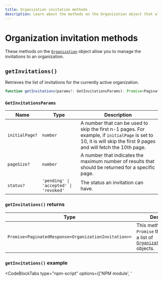 ```yaml
---
title: Organization invitation methods
description: Learn about the methods on the Organization object that allow you to manage the invitations to an organization.
---
```


# Organization invitation methods

These methods on the [`Organization`](/docs/references/javascript/organization/organization) object allow you to manage the invitations to an organization.

## `getInvitations()`

Retrieves the list of invitations for the currently active organization.

```typescript
function getInvitations(params?: GetInvitationsParams): Promise<PaginatedResources<OrganizationInvitation>>;
```

### `GetInvitationsParams`

| Name | Type | Description |
| --- | --- | --- |
| `initialPage?` | `number` | A number that can be used to skip the first n-1 pages. For example, if `initialPage` is set to 10, it is will skip the first 9 pages and will fetch the 10th page. |
| `pageSize?` | `number` | A number that indicates the maximum number of results that should be returned for a specific page. |
| `status?` | `'pending' \| 'accepted' \| 'revoked'` | The status an invitation can have. |

### `getInvitations()` returns

| Type | Description |
| --- | --- |
| `Promise<PaginatedResponse<OrganizationInvitation>>` | This method returns a `Promise` that resolves to a list of [`OrganizationInvitation`][orginv-ref] objects. |

### `getInvitations()` example

<InjectKeys>

<CodeBlockTabs type="npm-script" options={['NPM module', '<script>']}>
```js filename="main.js"
import Clerk from '@clerk/clerk-js';

// Initialize Clerk with your Clerk publishable key
const clerk = new Clerk('{{pub_key}}');
await clerk.load();

if (clerk.user) {
  await clerk.organization.getInvitations()
    .then((res) => console.log(res))
    .catch((error) => console.log("An error occurred:", error.errors));
} else {
  document.getElementById("app").innerHTML = `
    <div id="sign-in"></div>
  `;

  const signInDiv = document.getElementById("sign-in");

  clerk.mountSignIn(signInDiv);
}
```

```html filename="index.html"
  <div id="app"></div>

  <!-- Initialize Clerk with your
  Clerk publishable key and Frontend API URL -->
  <script
    async
    crossorigin="anonymous"
    data-clerk-publishable-key='{{pub_key}}'
    src="https://[your-domain].clerk.accounts.dev/npm/@clerk/clerk-js@latest/dist/clerk.browser.js"
    type="text/javascript"
  ></script>

  <script>
    window.addEventListener("load", async function () {
      await Clerk.load();

      if (Clerk.user) {
        await Clerk.organization.getInvitations()
          .then((res) => console.log(res))
          .catch((error) => console.log("An error occurred:", error.errors));
      } else {
        document.getElementById("app").innerHTML = `
          <div id="sign-in"></div>
        `;

        const signInDiv = document.getElementById("sign-in");

        Clerk.mountSignIn(signInDiv);
      }
    });
  </script>
```
</CodeBlockTabs>

</InjectKeys>

## `getPendingInvitations()` (deprecated)

<Callout type="danger">
  This method is deprecated in favor of [`getInvitations()`](#get-invitations).
</Callout>

Retrieves a list of organization invitations that have not yet been accepted.

```typescript
function getPendingInvitations(params?: GetPendingInvitationsParams): Promise<OrganizationInvitation[]>;
```

### `GetPendingInvitationsParams`

| Name | Type | Description |
| --- | --- | --- |
| `limit` | `number` | Limit of the results returned. |
| `offset` | `number` | The offset of results to start the retrieval. |

### `Returns`

| Type | Description |
| --- | --- |
| <code>Promise\<[OrganizationInvitation][orginv-ref][]\></code> | This method returns a `Promise` which resolves with a list of [`OrganizationInvitation`][orginv-ref] objects. |

## `inviteMember()`

Creates and sends an invitation to the target email address for becoming a member with the role passed on the function parameters.

```typescript
function inviteMember(params: InviteMemberParams): Promise<OrganizationInvitation>;
```

### `InviteMemberParams`

| Name | Type | Description |
| --- | --- | --- |
| `emailAddress` | `string` | The email address to invite. |
| `role` | `string` | The [role](/docs/organizations/roles-permissions) of the new member. |

### `inviteMember()` returns

| Type | Description |
| --- | --- |
| `Promise<OrganizationInvitation>` | This method returns a `Promise` that resolves to the [`OrganizationInvitation`][orginv-ref] for the created invitation. |

### `inviteMember()` example

<InjectKeys>

<CodeBlockTabs type="npm-script" options={['NPM module', '<script>']}>
```js filename="main.js"
import Clerk from '@clerk/clerk-js';

// Initialize Clerk with your Clerk publishable key
const clerk = new Clerk('{{pub_key}}');
await clerk.load();

if (clerk.user) {
  const emailAddress = "test@test.com";
  const role = "org:member";

  await clerk.organization.inviteMember({ emailAddress, role })
    .then((res) => console.log(res))
    .catch((error) => console.log("An error occurred:", error.errors));
} else {
  document.getElementById("app").innerHTML = `
    <div id="sign-in"></div>
  `;

  const signInDiv = document.getElementById("sign-in");

  clerk.mountSignIn(signInDiv);
}
```

```html filename="index.html"
  <div id="app"></div>

  <!-- Initialize Clerk with your
  Clerk publishable key and Frontend API URL -->
  <script
    async
    crossorigin="anonymous"
    data-clerk-publishable-key='{{pub_key}}'
    src="https://[your-domain].clerk.accounts.dev/npm/@clerk/clerk-js@latest/dist/clerk.browser.js"
    type="text/javascript"
  ></script>

  <script>
    window.addEventListener("load", async function () {
      await Clerk.load();

      if (Clerk.user) {
        const emailAddress = "test@test.com";
        const role = "org:member";

        await Clerk.organization.inviteMember({ emailAddress, role })
          .then((res) => console.log(res))
          .catch((error) => console.log("An error occurred:", error.errors));
      } else {
        document.getElementById("app").innerHTML = `
          <div id="sign-in"></div>
        `;

        const signInDiv = document.getElementById("sign-in");

        Clerk.mountSignIn(signInDiv);
      }
    });
  </script>
```
</CodeBlockTabs>

</InjectKeys>

## `inviteMembers()`

Creates and sends an invitation to the target email addresses for becoming a member with the role passed in the parameters.

```typescript
function inviteMembers(params: InviteMembersParams): Promise<OrganizationInvitation[]>;
```

### `InviteMembersParams`

| Name | Type | Description |
| --- | --- | --- |
| `emailAddresses` | `string[]` | The email addresses to invite. |
| `role` | `string` | The [role](/docs/organizations/roles-permissions) of the new members. |

### `inviteMembers()` returns

| Type | Description |
| --- | --- |
| `Promise<OrganizationInvitation[]>` | This method returns a `Promise` that resolves to a list of [`OrganizationInvitation`][orginv-ref] objects for the created invitations. |

### `inviteMembers()` example

<InjectKeys>

<CodeBlockTabs type="npm-script" options={['NPM module', '<script>']}>
```js filename="main.js"
import Clerk from '@clerk/clerk-js';

// Initialize Clerk with your Clerk publishable key
const clerk = new Clerk('{{pub_key}}');
await clerk.load();

if (clerk.user) {
  const emailAddresses = ["test@test.com", "test2@test.com", "test3@test.com"];
  const role = "org:member";

  await clerk.organization.inviteMember({ emailAddresses, role })
    .then((res) => console.log(res))
    .catch((error) => console.log("An error occurred:", error.errors));
} else {
  document.getElementById("app").innerHTML = `
    <div id="sign-in"></div>
  `;

  const signInDiv = document.getElementById("sign-in");

  clerk.mountSignIn(signInDiv);
}
```

```html filename="index.html"
  <div id="app"></div>

  <!-- Initialize Clerk with your
  Clerk publishable key and Frontend API URL -->
  <script
    async
    crossorigin="anonymous"
    data-clerk-publishable-key='{{pub_key}}'
    src="https://[your-domain].clerk.accounts.dev/npm/@clerk/clerk-js@latest/dist/clerk.browser.js"
    type="text/javascript"
  ></script>

  <script>
    window.addEventListener("load", async function () {
      await Clerk.load();

      if (Clerk.user) {
        const emailAddresses = ["test@test.com", "test2@test.com", "test3@test.com"];
        const role = "org:member";

        await clerk.organization.inviteMember({ emailAddresses, role })
          .then((res) => console.log(res))
          .catch((error) => console.log("An error occurred:", error.errors));
      } else {
        document.getElementById("app").innerHTML = `
          <div id="sign-in"></div>
        `;

        const signInDiv = document.getElementById("sign-in");

        Clerk.mountSignIn(signInDiv);
      }
    });
  </script>
```
</CodeBlockTabs>

</InjectKeys>

[orginv-ref]: /docs/references/javascript/organization-invitation
[pag-res-ref]: /docs/references/javascript/types/clerk-paginated-response
